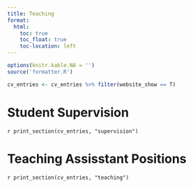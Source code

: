 ```yaml
---
title: Teaching
format:
  html:
    toc: true
    toc_float: true
    toc-location: left
---
```


```r
options(knitr.kable.NA = '')
source('formatter.R')

cv_entries <- cv_entries %>% filter(website_show == T)
```



# Student Supervision


`r print_section(cv_entries, "supervision")`


# Teaching Assisstant Positions


`r print_section(cv_entries, "teaching")`

<!-- ## Testimonials 


"As a mentor, Caitlin has greatly enhanced my ability to conduct research. She also provided valuable resources and aimed to make sure that I understood the fundamental concepts behind all the research conducted by breaking down difficult principles into easily comprehensible statements and thoughts. Additionally, she helped me find any sources of error as the research progressed. I enjoyed researching under her guidance, and I had an overall positive experience."  

-->